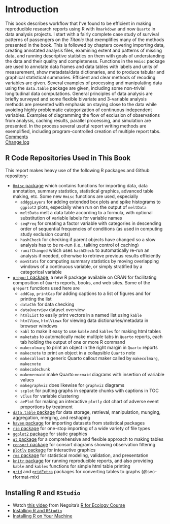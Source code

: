# Introduction

This book describes workflow that I've found to be efficient in making reproducible research reports using R with `Rmarkdown` and now `Quarto` in data analysis projects.  I start with a fairly complete case study of survival patterns of passengers on the _Titanic_ that exemplifies many of the methods presented in the book.  This is followed by chapters covering importing data, creating annotated analysis files, examining extent and patterns of missing data, and running descriptive statistics on them with goals of understanding the data and their quality and completeness.  Functions in the `Hmisc` package are used to annotate data frames and data tables with labels and units of measurement, show metadata/data dictionaries, and to produce tabular and graphical statistical summaries.  Efficient and clear methods of recoding variables are given.  Several examples of processing and manipulating data using the `data.table` package are given, including some non-trivial longitudinal data computations.  General principles of data analysis are briefly surveyed and some flexible bivariate and 3-variable analysis methods are presented with emphasis on staying close to the data while avoiding highly problematic categorization of continuous independent variables.  Examples of diagramming the flow of exclusion of observations from analysis, caching results, parallel processing, and simulation are presented.  In the process several useful report writing methods are exemplified, including program-controlled creation of multiple report tabs. [[Comments](https://hbiostat.org/comment.html)<br>[Change log](https://github.com/harrelfe/blogd/commits/master/content/post/rflow.qmd)]{.aside}

## R Code Repositories Used in This Book
This report makes heavy use of the following R packages and Github repository:

* [`Hmisc` package](https://hbiostat.org/R/Hmisc) which contains functions for importing data, data annotation, summary statistics, statistical graphics, advanced table making, etc.  Some new `Hmisc` functions are used, especially
   + `addggLayers` for adding extended box plots and spike histograms to `ggplot2` plots, especially when run on the output of `meltData`
   + `meltData` melt a data table according to a formula, with optional substitution of variable labels for variable names
   + `seqFreq` for creating a factor variable with categories in descending order of sequential frequencies of conditions (as used in computing study exclusion counts)
   + `hashCheck` for checking if parent objects have changed so a slow analysis has to be re-run (i.e., talking control of caching)
   + `runifChanged` which uses `hashCheck` to automatically re-run an analysis if needed, otherwise to retrieve previous results efficiently
   + `movStats` for computing summary statistics by moving overlapping windows of a continuous variable, or simply stratified by a categorical variable
* [`qreport` package](https://hbiostat.org/R/qreport), a new R package available on CRAN for facilitating composition of `Quarto` reports, books, and web sites.  Some of the `qreport` functions used here are
   + `addCap`, `printCap` for adding captions to a list of figures and for printing the list
   + `dataChk` for data checking
   + `dataOverview` dataset overview
   + `htmlList` to easily print vectors in a named list using `kable`
   + `htmlView`, `htmlViewx` for viewing data dictionaries/metadata in browser windows
   + `kabl` to make it easy to use `kable` and `kables` for making html tables
   + `maketabs` to automatically make multiple tabs in `Quarto` reports, each tab holding the output of one or more R command
   + `makecolmarg` to print an object in the right margin in `Quarto` reports
   + `makecnote` to print an object in a collapsible `Quarto` note
   + `makecallout` a generic Quarto callout maker called by `makecolmarg`, `makecnote`
   + `makecodechunk` 
   + `makemermaid` make Quarto `mermaid` diagrams with insertion of variable values
   + `makegraphviz` does likewise for `graphviz` diagrams
   + `scplot` for putting graphs in separate chunks with captions in TOC
   + `vClus` for variable clustering
   + `aePlot` for making an interactive `plotly` dot chart of adverse event proportions by treatment
* [`data.table` package](https://www.rdocumentation.org/packages/data.table/versions/1.14.2) for data storage, retrieval, manipulation, munging, aggregation, merging, and reshaping
* [`haven` package](https://haven.tidyverse.org) for importing datasets from statistical packages
* [`rio` package](https://github.com/leeper/rio) for one-stop importing of a wide variety of file types
* [`ggplot2` package](https://ggplot2.tidyverse.org) for static graphics
* [`gt` package](https://gt.rstudio.com) for a comprehensive and flexible approach to making tables
* [`consort` package](https://cran.r-project.org/web/packages/consort) for consort diagrams showing observation filtering
* [`plotly` package](https://plotly.com/r) for interactive graphics
* [`rms` package](https://hbiostat.org/R/rms) for statistical modeling, validation, and presentation
* [`knitr` package](https://cran.r-project.org/web/packages/knitr) for running reproducible reports, and also providing `kable` and `kables` functions for simple html table printing
* [`grid`](https://cran.r-project.org/web/packages/grid) and [`gridExtra`](https://cran.r-project.org/web/packages/gridExtra) packages for converting tables to graphs (@sec-rformat-mix)

## Installing R and `RStudio` {#sec-intro-install}

* Watch [this video](https://youtu.be/YKvkXKeGoa8) from Negoita's [R for Ecology Course](https://www.rforecology.com/post/how-to-install-r-and-rstudio)
* [Installing R and `RStudio`](https://rstudio-education.github.io/hopr/starting.html)
* [Installing R on Your Machine](https://www.dataquest.io/blog/installing-r-on-your-computer)
